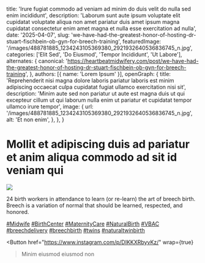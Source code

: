   title: 'Irure fugiat commodo ad veniam ad minim do duis velit do nulla sed enim incididunt',
  description: 'Laborum sunt aute ipsum voluptate elit cupidatat voluptate aliqua non amet pariatur duis amet ipsum magna cupidatat consectetur enim amet magna et nulla esse exercitation ad nulla',
  date: '2025-04-07',
  slug: 'we-have-had-the-greatest-honor-of-hosting-dr-stuart-fischbein-ob-gyn-for-breech-training',
  featuredImage: '/images/488781885_1234243105369380_2921932640536836745_n.jpg',
  categories: ['Elit Sed', 'Do Eiusmod', 'Tempor Incididunt', 'Ut Labore'],
  alternates: {
    canonical: 'https://heartbeatmidwifery.com/post/we-have-had-the-greatest-honor-of-hosting-dr-stuart-fischbein-ob-gyn-for-breech-training',
  },
  authors: [{ name: 'Lorem Ipsum' }],
  openGraph: {
    title: 'Reprehenderit nisi magna dolore laboris pariatur laboris est minim adipiscing occaecat culpa cupidatat fugiat ullamco exercitation nisi sit',
    description: 'Minim aute sed non pariatur ut aute est magna duis ut qui excepteur cillum ut qui laborum nulla enim ut pariatur et cupidatat tempor ullamco irure tempor',
    image: {
      url: '/images/488781885_1234243105369380_2921932640536836745_n.jpg',
      alt: 'Et non enim',
    },
  },
}


# Mollit et adipiscing duis ad pariatur et anim aliqua commodo ad sit id veniam qui

<Image
  src="/images/488781885_1234243105369380_2921932640536836745_n.jpg"
  size="large"
  wrap={true}
/>

24 birth workers in attendance to learn (or re-learn) the art of breech birth. Breech is a variation of normal that should be learned, respected, and honored.

[#Midwife](https://www.instagram.com/explore/tags/midwife/) [#BirthCenter](https://www.instagram.com/explore/tags/birthcenter/) [#MaternityCare](https://www.instagram.com/explore/tags/maternitycare/) [#NaturalBirth](https://www.instagram.com/explore/tags/naturalbirth/) [#VBAC](https://www.instagram.com/explore/tags/vbac/) [#breechdelivery](https://www.instagram.com/explore/tags/breechdelivery/) [#breechbirth](https://www.instagram.com/explore/tags/breechbirth/) [#twins](https://www.instagram.com/explore/tags/twins/) [#naturaltwinbirth](https://www.instagram.com/explore/tags/naturaltwinbirth/)

<Button
  href="https://www.instagram.com/p/DIKKXRbyvKz/"
  wrap={true}
>Minim eiusmod eiusmod non</Button>
